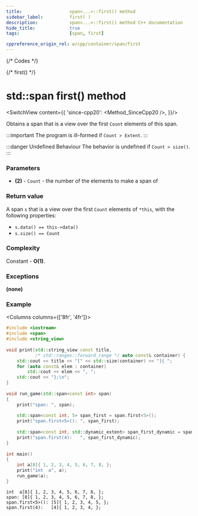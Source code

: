 ```yaml
---
title:					span<...>::first() method
sidebar_label:			first( )
description:			span<...>::first() method C++ documentation
hide_title:				true
tags:					[span, first]

cppreference_origin_rel: w/cpp/container/span/first
---
```



{/* Codes */}

{/* first() */}


# std::span first() method

<SwitchView content={{
	'since-cpp20': <Method_SinceCpp20 />,
}}/>

Obtains a span that is a view over the first `Count` elements of this span.

:::important
The program is <Tooltip title={Term_IllFormed}>ill-formed</Tooltip> if `Count > Extent`.
:::

:::danger Undefined Behaviour
The <Tooltip title={Term_UndefinedBehaviour}>behavior is undefined</Tooltip> if `Count > size()`.
:::

### Parameters

 - **(2)** - `Count` - the number of the elements to make a span of

### Return value

A span `s` that is a view over the first `Count` elements of `*this`, with the following properties:
 - `s.data() == this->data()`
 - `s.size() == Count`

### Complexity

Constant - **O(1)**.

### Exceptions

**(none)**

### Example

<Columns columns={['8fr', '4fr']}>
<div>

```cpp title='Main.cpp' showLineNumbers
#include <iostream>
#include <span>
#include <string_view>
 
void print(std::string_view const title, 
           /* std::ranges::forward_range */ auto const& container) {
    std::cout << title << "[" << std::size(container) << "]{ ";
    for (auto const& elem : container)
        std::cout << elem << ", ";
    std::cout << "};\n";
}
 
void run_game(std::span<const int> span)
{
    print("span: ", span);
 
    std::span<const int, 5> span_first = span.first<5>();
    print("span.first<5>(): ", span_first);
 
    std::span<const int, std::dynamic_extent> span_first_dynamic = span.first(4);
    print("span.first(4):   ", span_first_dynamic);
}
 
int main()
{
    int a[8]{ 1, 2, 3, 4, 5, 6, 7, 8, };
    print("int  a", a);
    run_game(a);
}
```

</div>
<div>

```plaintext title="Output"
int  a[8]{ 1, 2, 3, 4, 5, 6, 7, 8, };
span: [8]{ 1, 2, 3, 4, 5, 6, 7, 8, };
span.first<5>(): [5]{ 1, 2, 3, 4, 5, };
span.first(4):   [4]{ 1, 2, 3, 4, };
```

</div>
</Columns>
